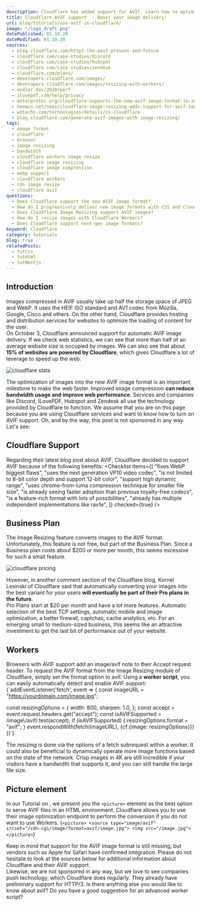 ```yaml
---
description: Cloudflare has added support for AVIF. Learn how to optimize images and convert them on demand.
title: Cloudflare AVIF support  - Boost your image delivery!
url: blog/tutorials/use-avif-in-cloudflare/
image: "/logo_draft.png"
datePublished: 01.10.20
dateModified: 01.10.20
sources:
  - blog.cloudflare.com/http3-the-past-present-and-future
  - cloudflare.com/case-studies/discord
  - cloudflare.com/case-studies/hubspot
  - cloudflare.com/case-studies/zendesk
  - cloudflare.com/plans/
  - developers.cloudflare.com/images/
  - developers.cloudflare.com/images/resizing-with-workers/
  - endler.dev/2020/perf
  - ilovepdf.com/help/privacy
  - meterpreter.org/cloudflare-supports-the-new-avif-image-format-in-image-resizing
  - neowin.net/news/cloudflare-image-resizing-adds-support-for-avif-images
  - w3techs.com/technologies/details/cn-cloudflare
  - blog.cloudflare.com/generate-avif-images-with-image-resizing/
tags:
  - image format
  - cloudflare
  - browser
  - image resizing
  - bandwidth
  - cloudflare workers image resize
  - cloudflare image resizing
  - cloudflare image compression
  - webp support
  - cloudflare workers
  - cdn image resize
  - cloudflare avif
questions:
  - Does Cloudflare support the new AVIF image format?
  - How do I progressively deliver new image formats with CSS and Cloudflare Workers?
  - Does Cloudflare Image Resizing support AVIF images?
  - How do I resize images with Cloudflare Workers?
  - Does Cloudflare support next-gen image formats?
keyword: Cloudflare
category: tutorials
blog: true
relatedPosts: 
  - tutCss
  - tutHtml
  - tutNextjs
---
```




## Introduction

Images compressed in AVIF usually take up half the storage space of JPEG and WebP. It uses the HEIF ISO standard and AV1 codec from Mozilla, Google, Cisco and others. On the other hand, Cloudflare provides hosting and distribution services for websites to optimize the loading of content for the user.  
On October 3, Cloudflare announced support for automatic AVIF image delivery. If we check web statistics, we can see that more than half of an average website size is occupied by images. We can also see that about **15% of websites are powered by Cloudflare**, which gives Cloudflare a lot of leverage to speed up the web. 

<Image url="cloudflare-stats" alt="cloudflare stats" />

The optimization of images into the new AVIF image format is an important milestone to make the web faster. Improved image compression **can reduce bandwidth usage and improve web performance**. Services and companies like Discord, ILovePDF, Hubspot and Zendesk all use the technology provided by Cloudflare to function. We assume that you are on this page because you are using Cloudflare services and want to know how to turn on AVIF support. Oh, and by the way, this post is not sponsored in any way. Let's see: 

## Cloudflare Support

Regarding their latest blog post about AVIF, Cloudflare decided to support AVIF because of the following benefits: 
<Checklist
  items={[
    "fixes WebP biggest flaws",
    "uses the next generation VP10 video codec",
    "is not limited to 8-bit color depth and support 12-bit color",
    "support high dynamic range",
    "uses chrome-from-luma compression technique for smaller file size",
    "is already seeing faster adoption than previous royalty-free codecs",
    "is a feature-rich format with lots of possibilities",
    "already has multiple independent implementations like rav1e",
  ]}
  checked={true}
/>

## Business Plan

The Image Resizing feature converts images to the AVIF format. Unfortunately, this feature is not free, but part of the Business Plan. Since a Business plan costs about $200 or more per month, this seems excessive for such a small feature.

<Image url="cloudflare-pricing" alt="cloudflare pricing" />

However, in another comment section of the Cloudflare blog, Kornel Lesinski of Cloudflare said that automatically converting your images into the best variant for your users **will eventually be part of their Pro plans in the future**.  
Pro Plans start at $20 per month and have a lot more features. Automatic selection of the best TCP settings, automatic mobile and image optimization, a better firewall, captchas, cache analytics, etc. For an emerging small to medium-sized business, this seems like an attractive investment to get the last bit of performance out of your website. 

## Workers

Browsers with AVIF support add an image/avif note to their Accept request header. To request the AVIF format from the Image Resizing module of Cloudflare, simply set the format option to avif. Using a **worker script**, you can easily automatically detect and enable AVIF support: 
<Syntax language="javascript">
{`addEventListener('fetch', event => {
  const imageURL = "https://yourdomain.com/image.jpg";
  
  const resizingOptions = {
    width: 800,
    sharpen: 1.0,
  };
  const accept = event.request.headers.get("accept");
  const isAVIFSupported = /image\\/avif/.test(accept);
  if (isAVIFSupported) {
    resizingOptions.format = "avif";
  }
  event.respondWith(fetch(imageURL), {cf:{image: resizingOptions}})
})`}
</Syntax>

The resizing is done via the options of a fetch subrequest within a worker. It could also be beneficial to dynamically operate more image functions based on the state of the network. Crisp images in 4K are still incredible if your visitors have a bandwidth that supports it, and you can still handle the large file size. 

## Picture element

In our Tutorial on <Link link="/blog/tutorials/use-avif-in-html/" text="how to use avif in HTML" />, we present you the `<picture>` element as the best option to serve AVIF files in an HTML environment. Cloudflare allows you to use their image optimization endpoint to perform the conversion if you do not want to use Workers.
<Syntax language="html">
{`<picture>
    <source type="image/avif" 
            srcset="/cdn-cgi/image/format=avif/image.jpg">
    <img src="/image.jpg">
</picture>`}
</Syntax>

Keep in mind that support for the AVIF image format is still missing, but vendors such as Apple for Safari have confirmed integration. Please do not hesitate to look at the sources below for additional information about Cloudflare and their AVIF support.  
Likewise, we are not sponsored in any way, but we love to see companies push technology, which Cloudflare does regularly. They already have preliminary support for HTTP/3\. Is there anything else you would like to know about avif? Do you have a good suggestion for an advanced worker script? <Link link="twitter.com/jschmitz97" text="Tell us on Justin's Twitter." ext />
